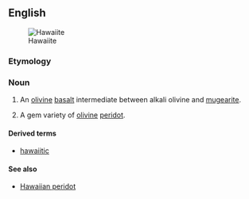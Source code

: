 ==English==
[[Image:Reunion geologie hawaiite Mare a Vieille Place dsc09326.jpg|thumb|Hawaiite]]
===Etymology===

{{suffix|Hawaii|ite}}

===Noun===
{{en-noun}}

#{{geology}} An [[olivine]] [[basalt]] intermediate between alkali olivine and [[mugearite]].
# {{mineralogy}} A gem variety of [[olivine]] [[peridot]].

====Derived terms====
*[[hawaiitic]]

====See also====
*[[Hawaiian peridot]]